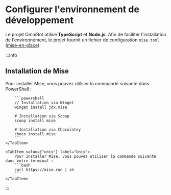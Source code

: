 
# Configurer l'environnement de développement

Le projet OmniBot utilise **TypeScript** et **Node.js**. Afin de faciliter l'installation de l'environnement, le projet
fournit un fichier de configuration `mise.toml` ([mise-en-place](https://mise.jdx.dev/)).

:::info
## Installation de Mise
<Tabs>
    <TabItem value={"windows"} label="Windows" default>
        Pour installer Mise, vous pouvez utiliser la commande suivante dans PowerShell :

        ```powershell
        // Installation via Winget
        winget install jdx.mise

        # Installation via Scoop
        scoop install mise

        # Installation via Chocolatey
        choco install mise
        ```
    </TabItem>

    <TabItem value={"unix"} label="Unix">
        Pour installer Mise, vous pouvez utiliser la commande suivante dans votre terminal :
        ```bash
        curl https://mise.run | sh
        ```
    </TabItem>
</Tabs>
:::